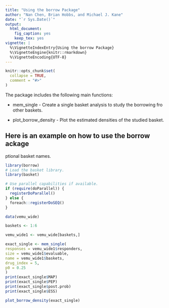---
title: "Using the borrow Package"
author: "Nan Chen, Brian Hobbs, and Michael J. Kane"
date: "`r Sys.Date()`"
output:
  html_document:
    fig_caption: yes
    keep_tex: yes
vignette: |
  %\VignetteIndexEntry{Using the borrow Package} 
  %\VignetteEngine{knitr::rmarkdown} 
  %\VignetteEncoding{UTF-8}
---

```{r setup, include = FALSE}
knitr::opts_chunk$set(
  collapse = TRUE,
  comment = "#>"
)
```

The package includes the following main functions: 

- mem_single - Create a single basket analysis to study the borrowing fro other baskets.

- plot_borrow_density - Plot the estimated densities of the studied basket.


## Here is an example on how to use the borrow ackage

ptional basket names. 

```{r}
library(borrow)
# Load the basket library.
library(basket)

# Use parallel capabilities if available.
if (require(doParallel)) {
  registerDoParallel()
} else {
  foreach::registerDoSEQ()
}

data(vemu_wide)

baskets <- 1:6

vemu_wide1 <- vemu_wide[baskets,]

exact_single <- mem_single(
responses = vemu_wide1$responders,
size = vemu_wide1$evaluable,
name = vemu_wide1$baskets,
drug_index = 5,
p0 = 0.25
)
print(exact_single$MAP)
print(exact_single$PEP)
print(exact_single$post.prob)
print(exact_single$ESS)

plot_borrow_density(exact_single)
```

